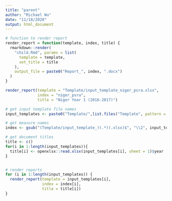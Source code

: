 ```yaml
---
title: "parent"
author: "Michael Wu"
date: "11/18/2020"
output: html_document
---
```

```r

# function to render report
render_report = function(template, index, title) {
  rmarkdown::render(
    "child.Rmd", params = list(
      template = template,
      set_title = title
    ),
    output_file = paste0("Report_", index, ".docx")
  )
}

```


```r
render_report(template = "Template/input_template_niger_psra.xlsx",
              index = "niger_psra",
              title = "Niger Year 1 (2016-2017)")
```


```r
# get input template file names
input_templates <- paste0("Template/",list.files("Template", pattern = "\\.xlsx$"))

# get measure names
index <- gsub("(Template/input_template_)(.*)(.xlsx)$", "\\2", input_templates)

# get document titles
title <- c()
for(i in 1:length(input_templates)){
  title[i] <- openxlsx::read.xlsx(input_templates[i], sheet = 1)$year
}


# render reports
for (i in 1:length(input_templates)) {
  render_report(template = input_templates[i],
                index = index[i],
                title = title[i])
}

```
